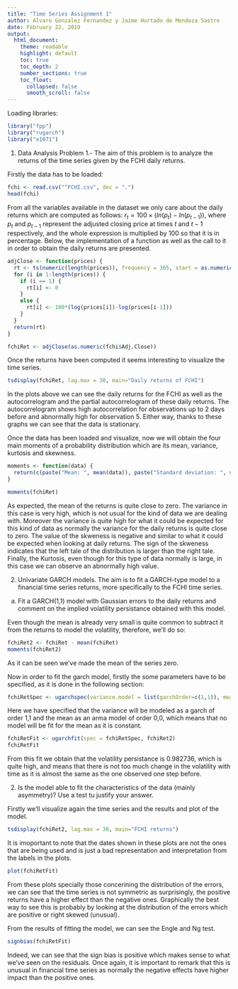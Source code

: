 ```yaml
---
title: "Time Series Assignment 1"
author: Alvaro Gonzalez Fernandez y Jaime Hurtado de Mendoza Sastre
date: February 22, 2019
output:
  html_document:
    theme: readable
    highlight: default
    toc: true
    toc_depth: 2
    number_sections: true
    toc_float:
      collapsed: false
      smooth_scroll: false
---
```


Loading libraries:
```r
library("fpp")
library("rugarch")
library("e1071")
```

1. Data Analysis
Problem 1.- The aim of this problem is to analyze the returns of the time series given by the FCHI daily returns.

Firstly the data has to be loaded:
```r
fchi <- read.csv("^FCHI.csv", dec = ".")
head(fchi)
```

From all the variables available in the dataset we only care about the daily returns which are computed as follows: $r_t = 100 \times (ln(p_t)-ln(p_{t-1}))$, where $p_t$ and $p_{t-1}$ represent the adjusted closing price at times $t$ and $t-1$ respectively, and the whole expression is multiplied by $100$ so that it is in percentage.
Below, the implementation of a function as well as the call to it in order to obtain the daily returns are presented.

```r
adjClose <- function(prices) {
  rt <- ts(numeric(length(prices)), frequency = 365, start = as.numeric(format(as.Date("1990-01-04"), "%j")))
  for (i in 1:length(prices)) {
    if (i == 1) {
      rt[i] <- 0
    }
    else {
      rt[i] <- 100*(log(prices[i])-log(prices[i-1]))
    }
  }
  return(rt)
}

fchiRet <- adjClose(as.numeric(fchi$Adj.Close))
```

Once the returns have been computed it seems interesting to visualize the time series.

```r
tsdisplay(fchiRet, lag.max = 30, main="Daily returns of FCHI")
```

In the plots above we can see the daily returns for the FCHI as well as the autocorrelogram and the partial autocorrelogram of these daily returns. The autocorrelogram shows high autocorrelation for observations up to 2 days before and abnormally high for observation 5. Either way, thanks to these graphs we can see that the data is stationary.

Once the data has been loaded and visualize, now we will obtain the four main moments of a probability distribution which are its mean, variance, kurtosis and skewness.

```r
moments <- function(data) {
  return(c(paste("Mean: ", mean(data)), paste("Standard deviation: ", sd(data)), paste("Kurtosis: ", kurtosis(data)), paste("Skewness: ", skewness(data))))
}

moments(fchiRet)
```

As expected, the mean of the returns is quite close to zero. The variance in this case is very high, which is not usual for the kind of data we are dealing with. Moreover the variance is quite high for what it could be expected for this kind of data as normally the variance for the daily returns is quite close to zero. The value of the skweness is negative and similar to what it could be expected when looking at daily returns. The sign of the skweness indicates that the left tale of the distribution is larger than the right tale. Finally, the Kurtosis, even though for this type of data normally is large, in this case we can observe an abnormally high value.

2. Univariate GARCH models. 
The aim is to fit a GARCH-type model to a financial time series returns, more specifically to the FCHI time series.

a) Fit a GARCH(1,1) model with Gaussian errors to the daily returns and comment on the implied volatility persistance obtained with this model.

Even though the mean is already very small is quite common to subtract it from the returns to model the volatility, therefore, we'll do so:

```r
fchiRet2 <- fchiRet - mean(fchiRet)
moments(fchiRet2)
```

As it can be seen we've made the mean of the series zero.

Now in order to fit the garch model, firstly the some parameters have to be specified, as it is done in the following section:

```r
fchiRetSpec <- ugarchspec(variance.model = list(garchOrder=c(1,1)), mean.model = list(armaOrder = c(0,0)))
```

Here we have specified that the variance will be modeled as a garch of order 1,1 and the mean as an arma model of order 0,0, which means that no model will be fit for the mean as it is constant.

```r
fchiRetFit <- ugarchfit(spec = fchiRetSpec, fchiRet2)
fchiRetFit
```

From this fit we obtain that the volatility persistance is 0.982736, which is quite high, and means that there is not too much change in the volatility with time as it is almost the same as the one observed one step before.

2. Is the model able to fit the characteristics of the data (mainly asymmetry)? Use a test tu justify your answer.

Firstly we'll visualize again the time series and the results and plot of the model.

```r
tsdisplay(fchiRet2, lag.max = 30, main="FCHI returns")
```

It is imoportant to note that the dates shown in these plots are not the ones that are being used and is just a bad representation and interpretation from the labels in the plots.

```r
plot(fchiRetFit)
```


From these plots specially those concerining the distribution of the errors, we can see that the time series is not symmetric as surprisingly, the positive returns have a higher effect than the negative ones. Graphically the best way to see this is probably by looking at the distribution of the errors which are positive or right skewed (unusual).

From the results of fitting the model, we can see the Engle and Ng test.

```r
signbias(fchiRetFit)
```

Indeed, we can see that the sign bias is positive which makes sense to what we've seen on the residuals. Once again, it is important to remark that this is unusual in financial time series as normally the negative effects have higher impact than the positive ones.


